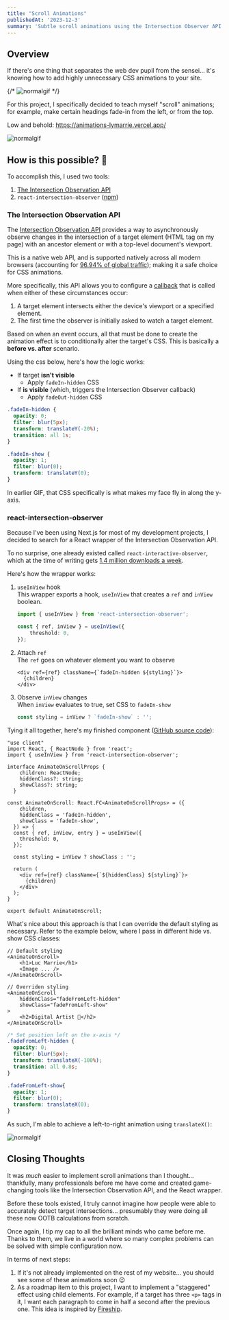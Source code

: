 ```yaml
---
title: "Scroll Animations"
publishedAt: '2023-12-3'
summary: 'Subtle scroll animations using the Intersection Observer API'
---
```


## Overview

If there's one thing that separates the web dev pupil from the sensei... it's knowing how to add highly unnecessary CSS animations to your site.

{/* ![normalgif](https://media.giphy.com/media/9u4PtvArRfITr30tev/giphy.gif) */}

For this project, I specifically decided to teach myself "scroll" animations; for example, make certain headings fade-in from the left, or from the top.

Low and behold: https://animations-lymarrie.vercel.app/

![normalgif](https://res.cloudinary.com/dtgeenuny/image/upload/v1701651163/scroll-animation_bpar8p.gif)

## How is this possible? 🤔

To accomplish this, I used two tools:
1. [The Intersection Observation API](https://developer.mozilla.org/en-US/docs/Web/API/Intersection_Observer_API)
2. `react-intersection-observer` ([npm](https://www.npmjs.com/package/react-intersection-observer))

### The Intersection Observation API

The [Intersection Observation API](https://developer.mozilla.org/en-US/docs/Web/API/Intersection_Observer_API) provides a way to asynchronously observe changes in the intersection of a target element (HTML tag on my page) with an ancestor element or with a top-level document's viewport.

This is a native web API, and is supported natively across all modern browsers (accounting for [96.94% of global traffic](https://caniuse.com/?search=IntersectionObserver)); making it a safe choice for CSS animations.

More specifically, this API allows you to configure a [callback](https://developer.mozilla.org/en-US/docs/Web/API/Intersection_Observer_API#intersection_change_callbacks) that is called when either of these circumstances occur:
1. A target element intersects either the device's viewport or a specified element.
2. The first time the observer is initially asked to watch a target element.

Based on when an event occurs, all that must be done to create the animation effect is to conditionally alter the target's CSS. This is basically a <strong>before vs. after</strong> scenario. 

Using the css below, here's how the logic works:
- If target **isn't visible**
    - Apply `fadeIn-hidden` CSS 
- If **is visible** (which, triggers the Intersection Observer callback)
    - Apply `fadeOut-hidden` CSS

```css
.fadeIn-hidden {
  opacity: 0;
  filter: blur(5px);
  transform: translateY(-20%);
  transition: all 1s;
}

.fadeIn-show {
  opacity: 1;
  filter: blur(0);
  transform: translateY(0);
}
```

In earlier GIF, that CSS specifically is what makes my face fly in along the y-axis.


### react-intersection-observer

Because I've been using Next.js for most of my development projects, I decided to search for a React wrapper of the Intersection Observation API.

To no surprise, one already existed called `react-interactive-observer`, which at the time of writing gets [1.4 million downloads a week](https://www.npmjs.com/package/react-intersection-observer).

Here's how the wrapper works:
1. `useInView` hook
    <br />This wrapper exports a hook, `useInView` that creates a `ref` and `inView` boolean.
    ```typescript
    import { useInView } from 'react-intersection-observer';

    const { ref, inView } = useInView({
        threshold: 0,
    });
    ```
2. Attach `ref`
    <br />The `ref` goes on whatever element you want to observe
    ```tsx
    <div ref={ref} className={`fadeIn-hidden ${styling}`}>
      {children}
    </div>
    ```
3. Observe `inView` changes
    <br />When `inView` evaluates to true, set CSS to `fadeIn-show`
    ```typescript
    const styling = inView ? `fadeIn-show` : '';
    ```

Tying it all together, here's my finished component ([GitHub source code](https://github.com/lymarrie/animations/blob/main/app/components/AnimateOnScroll.tsx)):

```tsx
"use client"
import React, { ReactNode } from 'react';
import { useInView } from 'react-intersection-observer';

interface AnimateOnScrollProps {
    children: ReactNode;
    hiddenClass?: string;
    showClass?: string;
  }

const AnimateOnScroll: React.FC<AnimateOnScrollProps> = ({
    children,
    hiddenClass = 'fadeIn-hidden',
    showClass = 'fadeIn-show',
  }) => {
  const { ref, inView, entry } = useInView({
    threshold: 0,
  });

  const styling = inView ? showClass : '';

  return (
    <div ref={ref} className={`${hiddenClass} ${styling}`}>
      {children}
    </div>
  );
}

export default AnimateOnScroll;
```

What's nice about this approach is that I can override the default styling as necessary. Refer to the example below, where I pass in different hide vs. show CSS classes:

```tsx
// Default styling
<AnimateOnScroll>
    <h1>Luc Marrie</h1>
    <Image ... />
</AnimateOnScroll>

// Overriden styling
<AnimateOnScroll 
    hiddenClass="fadeFromLeft-hidden"
    showClass="fadeFromLeft-show"
>
    <h2>Digital Artist 🎨</h2>
</AnimateOnScroll>
```

```css
/* Set position left on the x-axis */
.fadeFromLeft-hidden {
  opacity: 0;
  filter: blur(5px);
  transform: translateX(-100%);
  transition: all 0.8s;
}

.fadeFromLeft-show{
  opacity: 1;
  filter: blur(0);
  transform: translateX(0);
}
```

As such, I'm able to achieve a left-to-right animation using `translateX()`:

![normalgif](https://res.cloudinary.com/dtgeenuny/image/upload/v1701656114/x-axis-scroll_ohicjo.gif)

## Closing Thoughts

It was *much* easier to implement scroll animations than I thought... thankfully, many professionals before me have come and created game-changing tools like the Intersection Observation API, and the React wrapper.

Before these tools existed, I truly cannot imagine how people were able to accurately detect target intersections... presumably they were doing all these now OOTB calculations from scratch. 

Once again, I tip my cap to all the brilliant minds who came before me. Thanks to them, we live in a world where so many complex problems can be solved with simple configuration now.

In terms of next steps:
1. If it's not already implemented on the rest of my website... you should see some of these animations soon 😉
2. As a roadmap item to this project, I want to implement a "staggered" effect using child elements. For example, if a target has three `<p>` tags in it, I want each paragraph to come in half a second after the previous one. This idea is inspired by [Fireship](https://youtu.be/T33NN_pPeNI?si=56S_pfC9QqAwZnJ5&t=266).